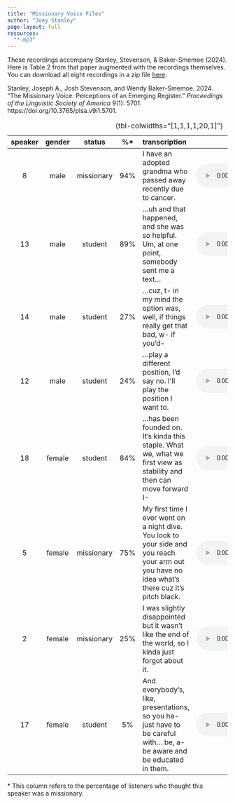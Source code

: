 ```yaml
---
title: "Missionary Voice Files"
author: "Joey Stanley"
page-layout: full
resources:
  "*.mp3"
---
```



These recordings accompany Stanley, Stevenson, & Baker-Smemoe (2024). Here is Table 2 from that paper augmented with the recordings themselves. You can download all eight recordings in a zip file [here](missionary_voice.zip). 

::: {.callout-note title="How to cite this data"}
Stanley, Joseph A., Josh Stevenson, and Wendy Baker-Smemoe. 2024. “The Missionary Voice: Perceptions of an Emerging Register.” *Proceedings of the Linguistic Society of America* 9(1): 5701. https://doi.org/10.3765/plsa.v9i1.5701.
:::

| speaker | gender | status | %* | transcription | audio |
|:-------:|:------:|:------:|:------------:|:--------------|:-----:|
| 8 | male | missionary | 94% | I have an adopted grandma who passed away recently due to cancer. | <audio src="08_male_missionary.mp3" controls preload></audio> |
| 13 | male | student | 89% | …uh and that happened, and she was so helpful. Um, at one point, somebody sent me a text… | <audio src="13_male_student.mp3" controls preload></audio> |
| 14 | male | student | 27% | …cuz, t- in my mind the option was, well, if things really get that bad, w- if you’d- | <audio src="14_male_student.mp3" controls preload></audio> |
| 12 | male | student | 24% | …play a different position, I’d say no. I’ll play the position I want to. | <audio src="12_male_student.mp3" controls preload></audio> |
| 18 | female | student | 84% | …has been founded on. It’s kinda this staple. What we, what we first view as stability and then can move forward I- | <audio src="18_female_student.mp3" controls preload></audio> |
| 5 | female | missionary | 75% | My first time I ever went on a night dive. You look to your side and you reach your arm out you have no idea what’s there cuz it’s pitch black. | <audio src="05_female_missionary.mp3" controls preload></audio> |
| 2 | female | missionary | 25% | I was slightly disappointed but it wasn’t like the end of the world, so I kinda just forgot about it. | <audio src="02_female_missionary.mp3" controls preload></audio> |
| 17 | female | student | 5% | And everybody’s, like, presentations, so you ha- just have to be careful with… be, a- be aware and be educated in them. | <audio src="17_female_student.mp3" controls preload></audio> |

: {tbl-colwidths="[1,1,1,1,20,1]"}

\* This column refers to the percentage of listeners who thought this speaker was a missionary.

